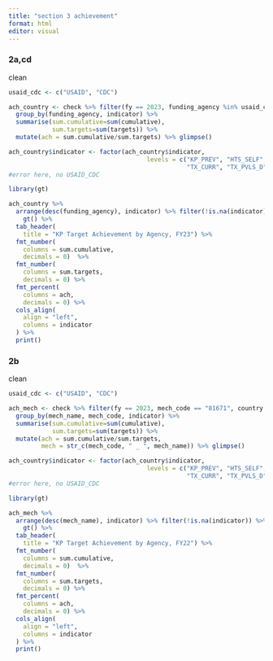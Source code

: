 ```yaml
---
title: "section 3 achievement"
format: html
editor: visual
---
```


### 2a,cd

clean

```r
usaid_cdc <- c("USAID", "CDC")

ach_country <- check %>% filter(fy == 2023, funding_agency %in% usaid_cdc, country == "Philippines", disagg == "KP") %>%
  group_by(funding_agency, indicator) %>%
  summarise(sum.cumulative=sum(cumulative),
            sum.targets=sum(targets)) %>%
  mutate(ach = sum.cumulative/sum.targets) %>% glimpse()

ach_country$indicator <- factor(ach_country$indicator,
                                      levels = c("KP_PREV", "HTS_SELF", "HTS_TST", "HTS_TST_POS", "TX_NEW",
                                                 "TX_CURR", "TX_PVLS_D", "TX_PVLS_N", "PrEP_NEW", "PrEP_CURR", "PrEP_CT"))
#error here, no USAID_CDC

library(gt)

ach_country %>%
  arrange(desc(funding_agency), indicator) %>% filter(!is.na(indicator)) %>%
    gt() %>%
  tab_header(
    title = "KP Target Achievement by Agency, FY23") %>%
  fmt_number(
    columns = sum.cumulative,
    decimals = 0)  %>%
  fmt_number(
    columns = sum.targets,
    decimals = 0) %>%
  fmt_percent(
    columns = ach,
    decimals = 0) %>%
  cols_align(
    align = "left",
    columns = indicator
  ) %>%
  print()
```

### 2b

clean

```r
usaid_cdc <- c("USAID", "CDC")

ach_mech <- check %>% filter(fy == 2023, mech_code == "81671", country == "Haiti", disagg == "KP") %>%
  group_by(mech_name, mech_code, indicator) %>%
  summarise(sum.cumulative=sum(cumulative),
            sum.targets=sum(targets)) %>%
  mutate(ach = sum.cumulative/sum.targets,
         mech = str_c(mech_code, " _ ", mech_name)) %>% glimpse()

ach_country$indicator <- factor(ach_country$indicator,
                                      levels = c("KP_PREV", "HTS_SELF", "HTS_TST", "HTS_TST_POS", "TX_NEW",
                                                 "TX_CURR", "TX_PVLS_D", "TX_PVLS_N", "PrEP_NEW", "PrEP_CURR", "PrEP_CT"))
#error here, no USAID_CDC

library(gt)

ach_mech %>%
  arrange(desc(mech_name), indicator) %>% filter(!is.na(indicator)) %>%
    gt() %>%
  tab_header(
    title = "KP Target Achievement by Agency, FY22") %>%
  fmt_number(
    columns = sum.cumulative,
    decimals = 0)  %>%
  fmt_number(
    columns = sum.targets,
    decimals = 0) %>%
  fmt_percent(
    columns = ach,
    decimals = 0) %>%
  cols_align(
    align = "left",
    columns = indicator
  ) %>%
  print()
```
